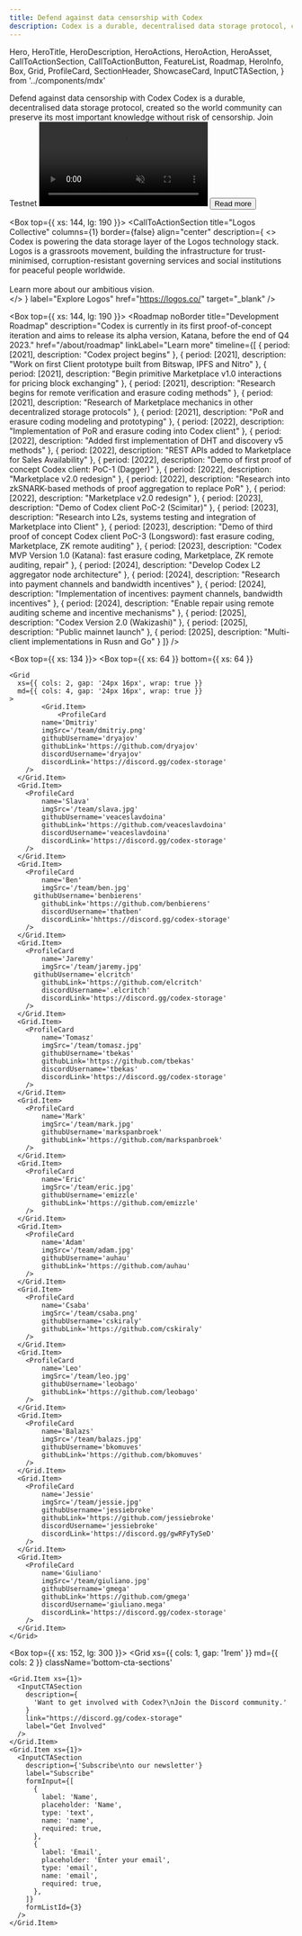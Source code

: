 ```yaml
---
title: Defend against data censorship with Codex
description: Codex is a durable, decentralised data storage protocol, created so the world community can preserve its most important knowledge without risk of censorship.
---
```


  Hero,
  HeroTitle,
  HeroDescription,
  HeroActions,
  HeroAction,
  HeroAsset,
  CallToActionSection,
  CallToActionButton,
  FeatureList,
  Roadmap,
  HeroInfo,
  Box,
  Grid,
  ProfileCard,
  SectionHeader,
  ShowcaseCard,
  InputCTASection,
} from '../components/mdx'


<Hero size="large" verticalAlign="center">
  <HeroInfo hideScrollToBottom>
    <HeroTitle uppercase={false}>
      Defend against data censorship with Codex
    </HeroTitle>
    <HeroDescription>
      Codex is a durable, decentralised data storage protocol, created so the world community can preserve its most important knowledge without risk of censorship.
    </HeroDescription>
    <HeroActions>
      <HeroAction href="https://discord.gg/codex-storage" target="_blank">
        Join Testnet
      </HeroAction>
    </HeroActions>
  </HeroInfo>
  <HeroAsset>
    <video preload="auto" autoPlay loop muted autoPlay playsInline>
       <source src="/hero/hero-video.mov" type='video/mp4; codecs="hvc1"' />
       <source src="/hero/hero-video.webm" type="video/webm" />
    </video>
  </HeroAsset>
</Hero>

<Box>
  <SectionHeader noBorder title="Codex attributes">
    <Link className="read-more-button" href="/about">
      <Button size="small">Read more</Button>
    </Link>
  </SectionHeader>
  <Box top={{ xs: 64 }}>
    <Grid
      xs={{ cols: 2, wrap: true, gap: '1.5rem 1em' }}
      lg={{ cols: 4, gap: '1rem' }}
    >
      <Grid.Item>
        <ShowcaseCard
          index={1}
          name="Durable"
          description="Codex implements erasure coding to efficiently ensure data is always available without the storage cost of replication. Through sublinear sampling, Codex detects data corruption throughout the network, allowing for repairs to be made before loss is permanent."
          borderStyle="none"
        />
      </Grid.Item>
      <Grid.Item>
        <ShowcaseCard
          index={2}
          name="Censorship resistant"
          description="The Codex network is designed to withstand DDoS attacks, data corruption, and even the shutdown of a significant number of nodes. Access to your data remains during these otherwise catastrophic events."
          borderStyle="none"
        />
      </Grid.Item>
      <Grid.Item>
        <ShowcaseCard
          index={3}
          name="Decentralised"
          description="Codex implements protocol constructs that incentivize wide participation of data storage providers, both small and large, thus ensuring a robust network resistant to censorship and external attack."
          borderStyle="none"
        />
      </Grid.Item>
      <Grid.Item>
        <ShowcaseCard
          index={4}
          name="Accessible"
          description='Participating in the Codex network is highly accessible thanks to its permissionless nature, bandwidth usage optimizations like its "lazy repair" recovery system, and lightweight ZK-based remote auditing.'
          borderStyle="none"
        />
      </Grid.Item>
    </Grid>
  </Box>
</Box>

<Box top={{ xs: 144, lg: 190 }}>
  <CallToActionSection
    title="Logos Collective"
    columns={1}
    border={false}
    align="center"
    description={
      <>
        Codex is powering the data storage layer of the Logos technology stack. Logos is a grassroots movement, building the infrastructure for trust-minimised, corruption-resistant governing services and social institutions for peaceful people worldwide.
        <br/>
        <br/>
        Learn more about our ambitious vision.  
      </>
    }
    label="Explore Logos"
    href="https://logos.co/"
    target="_blank"
  />
</Box>

<Box top={{ xs: 144, lg: 190 }}>
  <Roadmap
    noBorder
    title="Development Roadmap"
    description="Codex is currently in its first proof-of-concept iteration and aims to release its alpha version, Katana, before the end of Q4 2023."
    href="/about/roadmap"
    linkLabel="Learn more"
    timeline={[
      {
        period: [2021],
        description: "Codex project begins"
      },
      {
        period: [2021],
        description: "Work on first Client prototype built from Bitswap, IPFS and Nitro"
      },
      {
        period: [2021],
        description: "Begin primitive Marketplace v1.0 interactions for pricing block exchanging"
      },
      {
        period: [2021],
        description: "Research begins for remote verification and erasure coding methods"
      },
      {
        period: [2021],
        description: "Research of Marketplace mechanics in other decentralized storage protocols"
      },
      {
        period: [2021],
        description: "PoR and erasure coding modeling and prototyping"
      },
      {
        period: [2022],
        description: "Implementation of PoR and erasure coding into Codex client"
      },
      {
        period: [2022],
        description: "Added first implementation of DHT and discovery v5 methods"
      },
      {
        period: [2022],
        description: "REST APIs added to Marketplace for Sales Availability"
      },
      {
        period: [2022],
        description: "Demo of first proof of concept Codex client: PoC-1 (Dagger)"
      },
      {
        period: [2022],
        description: "Marketplace v2.0 redesign"
      },
      {
        period: [2022],
        description: "Research into zkSNARK-based methods of proof aggregation to replace PoR"
      },
      {
        period: [2022],
        description: "Marketplace v2.0 redesign"
      },
      {
        period: [2023],
        description: "Demo of Codex client PoC-2 (Scimitar)"
      },
      {
        period: [2023],
        description: "Research into L2s, systems testing and integration of Marketplace into Client"
      },
      {
        period: [2023],
        description: "Demo of third proof of concept Codex client PoC-3 (Longsword): fast erasure coding, Marketplace, ZK remote auditing"
      },
      {
        period: [2023],
        description: "Codex MVP Version 1.0 (Katana): fast erasure coding, Marketplace, ZK remote auditing, repair"
      },
      {
        period: [2024],
        description: "Develop Codex L2 aggregator node architecture"
      },
      {
        period: [2024],
        description: "Research into payment channels and bandwidth incentives"
      },
      {
        period: [2024],
        description: "Implementation of incentives: payment channels, bandwidth incentives"
      },
      {
        period: [2024],
        description: "Enable repair using remote auditing scheme and incentive mechanisms"
      },
      { 
        period: [2025],
        description: "Codex Version 2.0 (Wakizashi)" 
      },
      { 
        period: [2025],
        description: "Public mainnet launch" 
      },
      {
        period: [2025],
        description: "Multi-client implementations in Rusn and Go"
      }
    ]}
  />
</Box>

<Box top={{ xs: 134 }}>
  <SectionHeader title="Team" noBorder />
  <Box
    top={{ xs: 64 }}
    bottom={{ xs: 64 }}
  >
    <Grid
      xs={{ cols: 2, gap: '24px 16px', wrap: true }}
      md={{ cols: 4, gap: '24px 16px', wrap: true }}
    >
			<Grid.Item>
				<ProfileCard
        	name='Dmitriy'
        	imgSrc='/team/dmitriy.png'
        	githubUsername='dryajov'
        	githubLink='https://github.com/dryajov'
        	discordUsername='dryajov'
        	discordLink='https://discord.gg/codex-storage'
      	/>
      </Grid.Item>
      <Grid.Item>
      	<ProfileCard
        	name='Slava'
        	imgSrc='/team/slava.jpg'
        	githubUsername='veaceslavdoina'
        	githubLink='https://github.com/veaceslavdoina'
        	discordUsername='veaceslavdoina'
        	discordLink='https://discord.gg/codex-storage'
      	/>
      </Grid.Item>
      <Grid.Item>
      	<ProfileCard
        	name='Ben'
        	imgSrc='/team/ben.jpg'
          githubUsername='benbierens'
        	githubLink='https://github.com/benbierens'
        	discordUsername='thatben'
        	discordLink='hhttps://discord.gg/codex-storage'
      	/>
      </Grid.Item>
      <Grid.Item>
      	<ProfileCard
        	name='Jaremy'
        	imgSrc='/team/jaremy.jpg'
          githubUsername='elcritch'
        	githubLink='https://github.com/elcritch'
        	discordUsername='.elcritch'
        	discordLink='https://discord.gg/codex-storage'
      	/>
      </Grid.Item>
      <Grid.Item>
      	<ProfileCard
        	name='Tomasz'
        	imgSrc='/team/tomasz.jpg'
        	githubUsername='tbekas'
        	githubLink='https://github.com/tbekas'
        	discordUsername='tbekas'
        	discordLink='https://discord.gg/codex-storage'
      	/>
      </Grid.Item>
      <Grid.Item>
      	<ProfileCard
        	name='Mark'
        	imgSrc='/team/mark.jpg'
        	githubUsername='markspanbroek'
        	githubLink='https://github.com/markspanbroek'
      	/>
      </Grid.Item>
      <Grid.Item>
      	<ProfileCard
        	name='Eric'
        	imgSrc='/team/eric.jpg'
        	githubUsername='emizzle'
        	githubLink='https://github.com/emizzle'
      	/>
      </Grid.Item>
      <Grid.Item>
      	<ProfileCard
        	name='Adam'
        	imgSrc='/team/adam.jpg'
        	githubUsername='auhau'
        	githubLink='https://github.com/auhau'
      	/>
      </Grid.Item>
      <Grid.Item>
      	<ProfileCard
        	name='Csaba'
        	imgSrc='/team/csaba.png'
        	githubUsername='cskiraly'
        	githubLink='https://github.com/cskiraly'
      	/>
      </Grid.Item>
      <Grid.Item>
      	<ProfileCard
        	name='Leo'
        	imgSrc='/team/leo.jpg'
        	githubUsername='leobago'
        	githubLink='https://github.com/leobago'
      	/>
      </Grid.Item>
      <Grid.Item>
      	<ProfileCard
        	name='Balazs'
        	imgSrc='/team/balazs.jpg'
        	githubUsername='bkomuves'
        	githubLink='https://github.com/bkomuves'
      	/>
      </Grid.Item>
      <Grid.Item>
      	<ProfileCard
        	name='Jessie'
        	imgSrc='/team/jessie.jpg'
        	githubUsername='jessiebroke'
        	githubLink='https://github.com/jessiebroke'
        	discordUsername='jessiebroke'
        	discordLink='https://discord.gg/gwRFyTySeD'
      	/>
      </Grid.Item>
      <Grid.Item>
      	<ProfileCard
        	name='Giuliano'
        	imgSrc='/team/giuliano.jpg'
        	githubUsername='gmega'
        	githubLink='https://github.com/gmega'
        	discordUsername='giuliano.mega'
        	discordLink='https://discord.gg/codex-storage'
      	/>
      </Grid.Item> 
    </Grid>
  </Box>
</Box>
 
<Box top={{ xs: 152, lg: 300 }}>
  <Grid
    xs={{ cols: 1, gap: '1rem' }}
    md={{ cols: 2 }}
    className='bottom-cta-sections'
  >
    <Grid.Item xs={1}>
      <InputCTASection
        description={
          'Want to get involved with Codex?\nJoin the Discord community.'
        }
        link="https://discord.gg/codex-storage"
        label="Get Involved"
      />
    </Grid.Item>
    <Grid.Item xs={1}>
      <InputCTASection
        description={'Subscribe\nto our newsletter'}
        label="Subscribe"
        formInput={[
          {
            label: 'Name',
            placeholder: 'Name',
            type: 'text',
            name: 'name',
            required: true,
          },
          {
            label: 'Email',
            placeholder: 'Enter your email',
            type: 'email',
            name: 'email',
            required: true,
          },
        ]}
        formListId={3}
      />
    </Grid.Item>
  </Grid>
</Box>

